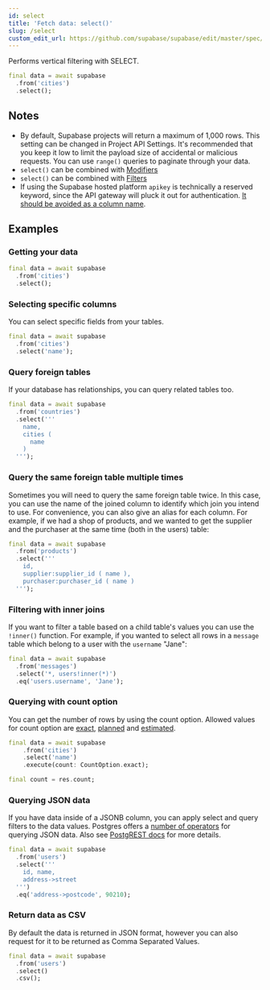 ```yaml
---
id: select
title: 'Fetch data: select()'
slug: /select
custom_edit_url: https://github.com/supabase/supabase/edit/master/spec/supabase_dart_v1_legacy.yml
---
```



Performs vertical filtering with SELECT.

```dart
final data = await supabase
  .from('cities')
  .select();
```

## Notes

- By default, Supabase projects will return a maximum of 1,000 rows. This setting can be changed in Project API Settings. It's recommended that you keep it low to limit the payload size of accidental or malicious requests. You can use `range()` queries to paginate through your data.
- `select()` can be combined with [Modifiers](/docs/reference/dart/using-modifiers)
- `select()` can be combined with [Filters](/docs/reference/dart/using-filters)
- If using the Supabase hosted platform `apikey` is technically a reserved keyword, since the API gateway will pluck it out for authentication. [It should be avoided as a column name](https://github.com/supabase/supabase/issues/5465).

## Examples

### Getting your data

```dart
final data = await supabase
  .from('cities')
  .select();
```

### Selecting specific columns

You can select specific fields from your tables.

```dart
final data = await supabase
  .from('cities')
  .select('name');
```

### Query foreign tables

If your database has relationships, you can query related tables too.

```dart
final data = await supabase
  .from('countries')
  .select('''
    name,
    cities (
      name
    )
  ''');
```

### Query the same foreign table multiple times

Sometimes you will need to query the same foreign table twice.
In this case, you can use the name of the joined column to identify
which join you intend to use. For convenience, you can also give an
alias for each column. For example, if we had a shop of products,
and we wanted to get the supplier and the purchaser at the same time
(both in the users) table:

```dart
final data = await supabase
  .from('products')
  .select('''
    id,
    supplier:supplier_id ( name ),
    purchaser:purchaser_id ( name )
  ''');
```

### Filtering with inner joins

If you want to filter a table based on a child table's values you can use the `!inner()` function. For example, if you wanted
to select all rows in a `message` table which belong to a user with the `username` "Jane":

```dart
final data = await supabase
  .from('messages')
  .select('*, users!inner(*)')
  .eq('users.username', 'Jane');
```

### Querying with count option

You can get the number of rows by using the count option.
Allowed values for count option are [exact](https://postgrest.org/en/stable/api.html#exact-count), [planned](https://postgrest.org/en/stable/api.html#planned-count) and [estimated](https://postgrest.org/en/stable/api.html#estimated-count).

```dart
final data = await supabase
    .from('cities')
    .select('name')
    .execute(count: CountOption.exact);

final count = res.count;
```

### Querying JSON data

If you have data inside of a JSONB column, you can apply select
and query filters to the data values. Postgres offers a
[number of operators](https://www.postgresql.org/docs/current/functions-json.html)
for querying JSON data. Also see
[PostgREST docs](http://postgrest.org/en/v7.0.0/api.html#json-columns) for more details.

```dart
final data = await supabase
  .from('users')
  .select('''
    id, name,
    address->street
  ''')
  .eq('address->postcode', 90210);
```

### Return data as CSV

By default the data is returned in JSON format, however you can also request for it to be returned as Comma Separated Values.

```dart
final data = await supabase
  .from('users')
  .select()
  .csv();
```
